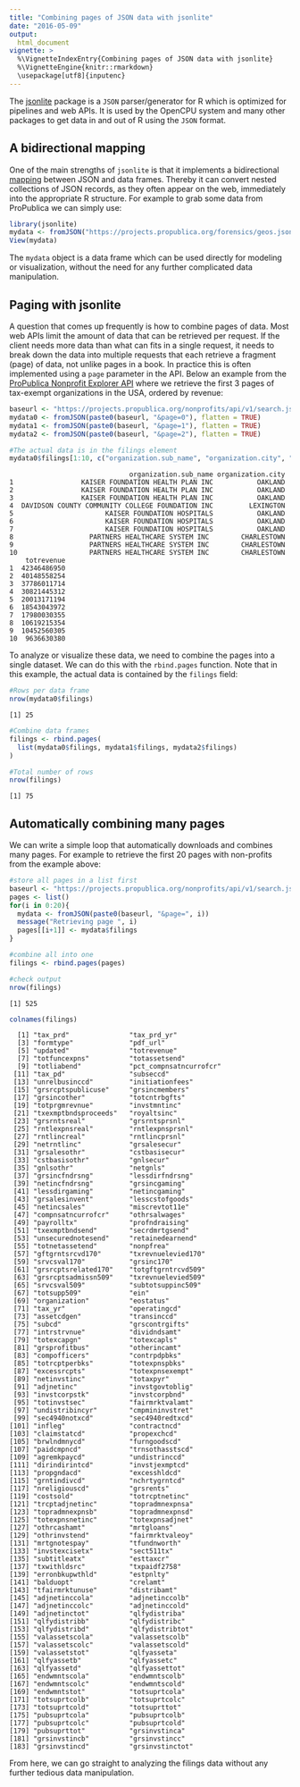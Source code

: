 ```yaml
---
title: "Combining pages of JSON data with jsonlite"
date: "2016-05-09"
output:
  html_document
vignette: >
  %\VignetteIndexEntry{Combining pages of JSON data with jsonlite}
  %\VignetteEngine{knitr::rmarkdown}
  \usepackage[utf8]{inputenc}
---
```







The [jsonlite](https://cran.r-project.org/package=jsonlite) package is a `JSON` parser/generator for R which is optimized for pipelines and web APIs. It is used by the OpenCPU system and many other packages to get data in and out of R using the `JSON` format.

## A bidirectional mapping

One of the main strengths of `jsonlite` is that it implements a bidirectional [mapping](http://arxiv.org/abs/1403.2805) between JSON and data frames. Thereby it can convert nested collections of JSON records, as they often appear on the web, immediately into the appropriate R structure. For example to grab some data from ProPublica we can simply use:


```r
library(jsonlite)
mydata <- fromJSON("https://projects.propublica.org/forensics/geos.json", flatten = TRUE)
View(mydata)
```

The `mydata` object is a data frame which can be used directly for modeling or visualization, without the need for any further complicated data manipulation.

## Paging with jsonlite

A question that comes up frequently is how to combine pages of data. Most web APIs limit the amount of data that can be retrieved per request. If the client needs more data than what can fits in a single request, it needs to break down the data into multiple requests that each retrieve a fragment (page) of data, not unlike pages in a book. In practice this is often implemented using a `page` parameter in the API. Below an example from the [ProPublica Nonprofit Explorer API](http://projects.propublica.org/nonprofits/api) where we retrieve the first 3 pages of tax-exempt organizations in the USA, ordered by revenue:


```r
baseurl <- "https://projects.propublica.org/nonprofits/api/v1/search.json?order=revenue&sort_order=desc"
mydata0 <- fromJSON(paste0(baseurl, "&page=0"), flatten = TRUE)
mydata1 <- fromJSON(paste0(baseurl, "&page=1"), flatten = TRUE)
mydata2 <- fromJSON(paste0(baseurl, "&page=2"), flatten = TRUE)

#The actual data is in the filings element
mydata0$filings[1:10, c("organization.sub_name", "organization.city", "totrevenue")]
```

```
                              organization.sub_name organization.city
1                 KAISER FOUNDATION HEALTH PLAN INC           OAKLAND
2                 KAISER FOUNDATION HEALTH PLAN INC           OAKLAND
3                 KAISER FOUNDATION HEALTH PLAN INC           OAKLAND
4  DAVIDSON COUNTY COMMUNITY COLLEGE FOUNDATION INC         LEXINGTON
5                       KAISER FOUNDATION HOSPITALS           OAKLAND
6                       KAISER FOUNDATION HOSPITALS           OAKLAND
7                       KAISER FOUNDATION HOSPITALS           OAKLAND
8                   PARTNERS HEALTHCARE SYSTEM INC        CHARLESTOWN
9                   PARTNERS HEALTHCARE SYSTEM INC        CHARLESTOWN
10                  PARTNERS HEALTHCARE SYSTEM INC        CHARLESTOWN
    totrevenue
1  42346486950
2  40148558254
3  37786011714
4  30821445312
5  20013171194
6  18543043972
7  17980030355
8  10619215354
9  10452560305
10  9636630380
```

To analyze or visualize these data, we need to combine the pages into a single dataset. We can do this with the `rbind.pages` function. Note that in this example, the actual data is contained by the `filings` field:


```r
#Rows per data frame
nrow(mydata0$filings)
```

```
[1] 25
```

```r
#Combine data frames
filings <- rbind.pages(
  list(mydata0$filings, mydata1$filings, mydata2$filings)
)

#Total number of rows
nrow(filings)
```

```
[1] 75
```

## Automatically combining many pages

We can write a simple loop that automatically downloads and combines many pages. For example to retrieve the first 20 pages with non-profits from the example above:


```r
#store all pages in a list first
baseurl <- "https://projects.propublica.org/nonprofits/api/v1/search.json?order=revenue&sort_order=desc"
pages <- list()
for(i in 0:20){
  mydata <- fromJSON(paste0(baseurl, "&page=", i))
  message("Retrieving page ", i)
  pages[[i+1]] <- mydata$filings
}

#combine all into one
filings <- rbind.pages(pages)

#check output
nrow(filings)
```

```
[1] 525
```

```r
colnames(filings)
```

```
  [1] "tax_prd"               "tax_prd_yr"           
  [3] "formtype"              "pdf_url"              
  [5] "updated"               "totrevenue"           
  [7] "totfuncexpns"          "totassetsend"         
  [9] "totliabend"            "pct_compnsatncurrofcr"
 [11] "tax_pd"                "subseccd"             
 [13] "unrelbusinccd"         "initiationfees"       
 [15] "grsrcptspublicuse"     "grsincmembers"        
 [17] "grsincother"           "totcntrbgfts"         
 [19] "totprgmrevnue"         "invstmntinc"          
 [21] "txexmptbndsproceeds"   "royaltsinc"           
 [23] "grsrntsreal"           "grsrntsprsnl"         
 [25] "rntlexpnsreal"         "rntlexpnsprsnl"       
 [27] "rntlincreal"           "rntlincprsnl"         
 [29] "netrntlinc"            "grsalesecur"          
 [31] "grsalesothr"           "cstbasisecur"         
 [33] "cstbasisothr"          "gnlsecur"             
 [35] "gnlsothr"              "netgnls"              
 [37] "grsincfndrsng"         "lessdirfndrsng"       
 [39] "netincfndrsng"         "grsincgaming"         
 [41] "lessdirgaming"         "netincgaming"         
 [43] "grsalesinvent"         "lesscstofgoods"       
 [45] "netincsales"           "miscrevtot11e"        
 [47] "compnsatncurrofcr"     "othrsalwages"         
 [49] "payrolltx"             "profndraising"        
 [51] "txexmptbndsend"        "secrdmrtgsend"        
 [53] "unsecurednotesend"     "retainedearnend"      
 [55] "totnetassetend"        "nonpfrea"             
 [57] "gftgrntsrcvd170"       "txrevnuelevied170"    
 [59] "srvcsval170"           "grsinc170"            
 [61] "grsrcptsrelated170"    "totgftgrntrcvd509"    
 [63] "grsrcptsadmissn509"    "txrevnuelevied509"    
 [65] "srvcsval509"           "subtotsuppinc509"     
 [67] "totsupp509"            "ein"                  
 [69] "organization"          "eostatus"             
 [71] "tax_yr"                "operatingcd"          
 [73] "assetcdgen"            "transinccd"           
 [75] "subcd"                 "grscontrgifts"        
 [77] "intrstrvnue"           "dividndsamt"          
 [79] "totexcapgn"            "totexcapls"           
 [81] "grsprofitbus"          "otherincamt"          
 [83] "compofficers"          "contrpdpbks"          
 [85] "totrcptperbks"         "totexpnspbks"         
 [87] "excessrcpts"           "totexpnsexempt"       
 [89] "netinvstinc"           "totaxpyr"             
 [91] "adjnetinc"             "invstgovtoblig"       
 [93] "invstcorpstk"          "invstcorpbnd"         
 [95] "totinvstsec"           "fairmrktvalamt"       
 [97] "undistribincyr"        "cmpmininvstret"       
 [99] "sec4940notxcd"         "sec4940redtxcd"       
[101] "infleg"                "contractncd"          
[103] "claimstatcd"           "propexchcd"           
[105] "brwlndmnycd"           "furngoodscd"          
[107] "paidcmpncd"            "trnsothasstscd"       
[109] "agremkpaycd"           "undistrinccd"         
[111] "dirindirintcd"         "invstjexmptcd"        
[113] "propgndacd"            "excesshldcd"          
[115] "grntindivcd"           "nchrtygrntcd"         
[117] "nreligiouscd"          "grsrents"             
[119] "costsold"              "totrcptnetinc"        
[121] "trcptadjnetinc"        "topradmnexpnsa"       
[123] "topradmnexpnsb"        "topradmnexpnsd"       
[125] "totexpnsnetinc"        "totexpnsadjnet"       
[127] "othrcashamt"           "mrtgloans"            
[129] "othrinvstend"          "fairmrktvaleoy"       
[131] "mrtgnotespay"          "tfundnworth"          
[133] "invstexcisetx"         "sect511tx"            
[135] "subtitleatx"           "esttaxcr"             
[137] "txwithldsrc"           "txpaidf2758"          
[139] "erronbkupwthld"        "estpnlty"             
[141] "balduopt"              "crelamt"              
[143] "tfairmrktunuse"        "distribamt"           
[145] "adjnetinccola"         "adjnetinccolb"        
[147] "adjnetinccolc"         "adjnetinccold"        
[149] "adjnetinctot"          "qlfydistriba"         
[151] "qlfydistribb"          "qlfydistribc"         
[153] "qlfydistribd"          "qlfydistribtot"       
[155] "valassetscola"         "valassetscolb"        
[157] "valassetscolc"         "valassetscold"        
[159] "valassetstot"          "qlfyasseta"           
[161] "qlfyassetb"            "qlfyassetc"           
[163] "qlfyassetd"            "qlfyassettot"         
[165] "endwmntscola"          "endwmntscolb"         
[167] "endwmntscolc"          "endwmntscold"         
[169] "endwmntstot"           "totsuprtcola"         
[171] "totsuprtcolb"          "totsuprtcolc"         
[173] "totsuprtcold"          "totsuprttot"          
[175] "pubsuprtcola"          "pubsuprtcolb"         
[177] "pubsuprtcolc"          "pubsuprtcold"         
[179] "pubsuprttot"           "grsinvstinca"         
[181] "grsinvstincb"          "grsinvstincc"         
[183] "grsinvstincd"          "grsinvstinctot"       
```

From here, we can go straight to analyzing the filings data without any further tedious data manipulation.
